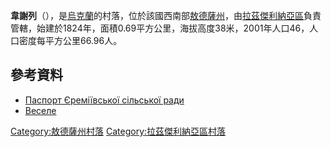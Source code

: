 {{coord|46|54|44|N|30|19|2|E|scale:30000|display=title}}

'''韋謝列'''（{{lang-uk|Веселе}}），是[[烏克蘭|烏克蘭]]的村落，位於該國西南部[[敖德薩州|敖德薩州]]，由[[拉茲傑利納亞區|拉茲傑利納亞區]]負責管轄，始建於1824年，面積0.69平方公里，海拔高度38米，2001年人口46，人口密度每平方公里66.96人。

==參考資料==
*[http://rozdilna-rda.odessa.gov.ua/files/rozdilna-rda/files/PASPORT/pasport_rem_vs_ko_sr.pdf Паспорт Єреміївської сільської ради] {{Wayback|url=http://rozdilna-rda.odessa.gov.ua/files/rozdilna-rda/files/PASPORT/pasport_rem_vs_ko_sr.pdf |date=20210626173510 }}
* [http://w1.c1.rada.gov.ua/pls/z7502/A005?rf7571=23048 Веселе]{{dead link|date=2018年2月 |bot=InternetArchiveBot |fix-attempted=yes }}

{{DEFAULTSORT:Веселе}}
[[Category:敖德薩州村落|Category:敖德薩州村落]]
[[Category:拉茲傑利納亞區村落|Category:拉茲傑利納亞區村落]]


{{Odessa-geo-stub}}